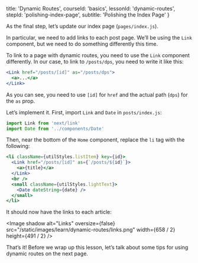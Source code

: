 
  title: 'Dynamic Routes',
  courseId: 'basics',
  lessonId: 'dynamic-routes',
  stepId: 'polishing-index-page',
  subtitle: 'Polishing the Index Page'
}

As the final step, let’s update our index page (`pages/index.js`).

In particular, we need to add links to each post page. We’ll be using the `Link` component, but we need to do something differently this time.

To link to a page with dynamic routes, you need to use the `Link` component differently. In our case, to link to `/posts/dps`, you need to write it like this:

```jsx
<Link href="/posts/[id]" as="/posts/dps">
  <a>...</a>
</Link>
```

As you can see, you need to use `[id]` for `href` and the actual path (`dps`) for the `as` prop.

Let’s implement it. First, import `Link` and `Date` in `posts/index.js`:

```js
import Link from 'next/link'
import Date from '../components/Date'
```

Then, near the bottom of the `Home` component, replace the `li` tag with the following:

```jsx
<li className={utilStyles.listItem} key={id}>
  <Link href="/posts/[id]" as={`/posts/${id}`}>
    <a>{title}</a>
  </Link>
  <br />
  <small className={utilStyles.lightText}>
    <Date dateString={date} />
  </small>
</li>
```

It should now have the links to each article:

<Image
  shadow
  alt="Links"
  oversize={false}
  src="/static/images/learn/dynamic-routes/links.png"
  width={658 / 2}
  height={491 / 2}
/>

That’s it! Before we wrap up this lesson, let’s talk about some tips for using dynamic routes on the next page.


